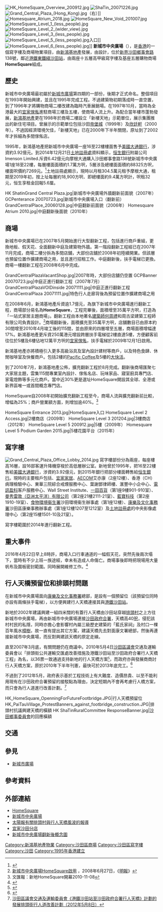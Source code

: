 {{Not|新城市廣場}}
[[File:HK_HomeSquare_Overview_200912.jpg|thumb]]
[[File:ShaTin_20071226.jpg|thumb]]
[[File:Grand_Central_Plaza_(Hong_Kong).jpg|thumb]]（右）]]
[[File:Homesquare_Atrium_2018.jpg|thumb]]
[[File:HomeSquare_New_Void_201007.jpg|thumb]]
[[File:HomeSquare_Level_1_(less_people).jpg|thumb]]
[[File:HomeSquare_Level_2_(wider_view).jpg|thumb]]
[[File:HomeSquare_Level_3_(less_people).jpg|thumb]]
[[File:HomeSquare_Level_5_(less_people).jpg|thumb]]入口]]
[[File:HomeSquare_Level_6_(less_people).jpg|thumb]]]]
'''新城市中央廣場'''（{{lang-en|Grand Central Plaza}}），是[[香港|香港]]的一個寫字樓及商場物業項目，由[[新鴻基地產|新鴻基地產]]發展，由{{link-en|王董建築師事務|Wong Tung & Partners}}設計，位於[[新界|新界]][[沙田鄉事會路|沙田鄉事會路]]138號，鄰近[[港鐵|港鐵]][[東鐵綫|東鐵綫]][[沙田站|沙田站]]，由兩座十五層高甲級寫字樓及基座五層購物商場'''HomeSquare'''組成。

==歷史==
新城市中央廣場最初屬於[[新城市廣場|新城市廣場]]第四期的一部份，後期才正式命名。整個項目在1993年開始興建，並且在1995年完成工程。不過建築物初期落成時一直空置，到了1996年才將購物商場二樓改建為臨時汽車展銷場。在1997年10月，當時為全港最大的[[宜家傢俬|宜家傢俬]]進駐商場三樓及五樓，使商場人流上升。為配合當年樓市蓬勃發展，[[新鴻基地產|新鴻基地產]]更在1998年於商場二樓設立「新樓天地」示範單位，展示集團推出的新住宅項目。曾展示的示範單位包括沙田[[帝堡城|帝堡城]]（1999年）及[[欣廷軒|欣廷軒]]（2000年）。不過因經濟環境欠佳，「新樓天地」已在2000年下半年關閉，原址到了2002年才拆細為多間傢俬店。

1995年，新鴻基地產把新城市中央廣場一座16至22樓樓面售予[[美國大通銀行|美國大通銀行]]，涉資約3.92億元。到2014年12月21日[[土地註冊處|土地註冊處]]資料顯示，[[恒生銀行|恒生銀行]]附屬公司Imenson Limited.斥資6.42億元向摩根大通購入沙田鄉事會路138號新城市中央廣場1座18至22樓，每層樓面面積約1.7萬方呎，5層涉及總樓面面積約88325方呎，樓面呎價約7269元。<ref>{{cite web|url=http://ps.hket.com/content/504558/%E6%B2%99%E7%94%B0%E4%B8%AD%E5%A4%AE%E5%BB%A3%E5%A0%B45%E5%B1%A4%206.4%E5%84%84%E6%B2%BD/|title=沙田中央廣場5層6.4億沽呎價7500料恒生銀行購入自用|publisher=[[香港經濟日報|香港經濟日報]]|date=2014-12-13|accessdate=2014-12-24|archive-date=2016-03-05|archive-url=https://web.archive.org/web/20160305053301/http://ps.hket.com/content/504558/%E6%B2%99%E7%94%B0%E4%B8%AD%E5%A4%AE%E5%BB%A3%E5%A0%B45%E5%B1%A4%206.4%E5%84%84%E6%B2%BD/|dead-url=no}}</ref>土地註冊處顯示，現時以月租304.5萬元租予摩根大通，租期至2019年初，按上址每層約18,900方呎、即總樓面約9.4萬方呎計，呎租32元，恒生享租金回報5.6厘。

<gallery>
HK ShatinGrand Central Plaza.jpg|新城市中央廣場外牆翻新前面貌（2007年）
GCPenterance 20070723.jpg|新城市中央廣場入口（翻新前）
GrandCentralPlace_20060128.jpg|中庭翻新前面貌（2006年）
Homesquare Atrium 2010.jpg|中庭翻新後面貌（2010年）
</gallery>

==商場==
新城市中央廣場已在2007年5月開始進行大型翻新工程，包括進行商戶重組，更換地板、假天花、全面翻新中庭及建築物外牆。第一階段翻新工程經已在2007年11月完成，商場二樓分拆為多間店舖，大部份店舖於2008年初陸續開業。但該層也預留位置作擴建商場之用，並且進行招租工作。中庭翻新後，扶手電梯已更換。商場一樓翻新工程在2008年6月中完成。

<gallery>
GrandCentralPlazaVacantShop.jpg|2007年時，大部份店舖仍空置
GCPBanner 20070723.jpg|中庭正進行翻新工程（2007年7月）
GrandCentralPlazaVOIDinside 20071111.jpg|中庭正進行翻新工程
GrandCentralPlaza 20071111.jpg|特色行人走廊背後為預留位置作擴建商場之用
</gallery>

在2008年6月，新鴻基地產斥資逾1.7億元，為旗下新城市中央廣場進行翻新工程，商場部分易名為'''HomeSquare'''，工程完畢後，面積增至35萬平方呎，打造為「一站式家居主題商場」。翻新工程由本地著名[[建築師|建築師]][[何周禮|何周禮]]和周古梁建築工程師有限公司負責設計。<ref>[http://property.mpfinance.com/cfm/pa3.cfm?File=20080627/pad01/M.txt 新城市中央廣場HomeSquare啟用] {{Wayback|url=http://property.mpfinance.com/cfm/pa3.cfm?File=20080627%2Fpad01%2FM.txt |date=20160304120123 }}，2008年6月27日，《[[明報|明報]]》</ref>商場翻新後，面積擴充至35萬平方呎，店舖數目已由原本約30間增至2010年4月竣工後的115間，並由原來的四層增至五層，商場面積增幅達17%。新鴻基地產更斥資250萬港元增設跨層扶手電梯從2樓直達5樓，方便顧客前往位於5樓及6樓佔地12萬平方呎的[[宜家傢俬|宜家傢俬]]，扶手電梯於2009年12月1日啟用。

新鴻基地產亦將積極引入更多高級浴具及室內設計建材等商戶，以及特色食肆、休閒咖啡室及快餐商戶。包括2樓的[[Pacific_Coffee|Pacific Coffee]]及5樓的[[大快活|大快活]]。

到了2010年7月，新鴻基地產公佈，擴充翻新工程於8月完成。翻新後商場匯聚七大家居主題，雲集115間專業室內設計、傢俬名店、玩味家品、寢室廚具專門店、家電燈飾等多元化商戶。當中近30%更是選址HomeSquare開設其全球、全港或新界區唯一或首間概念專門店。

HomeSquare自2008年初開始擴充翻新工程至今，商場人流與擴充翻新前比較，增幅為25%；商戶營業額方面，則增加逾40%。<ref>文匯報：新地HomeSquare開幕2010-11-08</ref>
 
<gallery>
HomeSquare Entrance 2013.jpg|HomeSquare入口
HomeSquare Level 2 Access.jpg|2樓商店（2009年）
HomeSquare Level 3 201204.jpg|3樓商店（2012年）
HomeSquare Level 5 200912.jpg|5樓（2009年）
Homesquare Level 5 Podium Garden 2015.jpg|5樓花園平台（2015年）
</gallery>

==寫字樓==
[[File:Grand_Central_Plaza_Office_Lobby_2014.jpg|thumb]]
寫字樓部份分為兩座，每座樓高16層，設16部客運升降機穿梭於高低層辦公室。新地曾於1995年，把16至22樓售給[[美國大通銀行|美國大通銀行]]，涉資約3.92億元，到2015年銀行把部分樓面轉售給[[恒生銀行|恒生銀行]]。現時的主要租戶包括、[[宜家家居|宜家家居]]、[[AECOM|AECOM]]艾亦康（2座12樓）、香港（CH）病理檢驗中心、東華三院綜合戒煙服務中心、葉謝鄧律師樓、滙豐中小企中心、[[電訊盈科|電訊盈科]]客戶服務中心、Wall Street Institute、[[一田百貨|一田百貨]]（第1座9樓901-910室）、[[曼秀雷敦|曼秀雷敦（亞洲太平洋）有限公司]]（第2座21樓2111-21室）、[[藍寶科技|藍寶科技]]（第2座1910-19室）、[[食物環境衞生署|食物環境衞生署]]沙田環境衞生辦事處（第1座12樓）、[[康樂及文化事務署|康樂及文化事務署]]沙田區康樂事務辦事處（第1座12樓1207至1212室）及[[土地註冊處|土地註冊處]]的中央影像處理中心（第2座15樓1501-10及21室）。

寫字樓範圍於2014年進行翻新工程。

==重大事件==
2016年4月22日早上8時許，商場入口行車通道的一幅假天花，突然先後兩次塌下，當時有不少上班一族途經，幸未有造成人命傷亡。商場事後即時把現場用大量帆布及圍板密封範圍。同時展開維修工作。<ref>{{Cite web |url=http://hk.on.cc/hk/bkn/cnt/news/20160422/bkn-20160422145940592-0422_00822_001.html |title=沙田商場塌假天花　嚇呆上班族 on.cc東網 2016-04-22 |access-date=2016-04-22 |archive-date=2020-03-29 |archive-url=https://web.archive.org/web/20200329080719/https://hk.on.cc/hk/bkn/cnt/news/20160422/bkn-20160422145940592-0422_00822_001.html |dead-url=no }}</ref>

==行人天橋預留位和排頭村問題==
在新城市中央廣場面向[[康樂及文化事務署|康樂及文化事務署]]總部，是設有一個預留位（該預留位同時亦設有兩條扶手電梯），以方便興建行人天橋連接其與[[港鐵|港鐵]][[沙田站|沙田站]]。

新地於2002年建議興建一組四米闊的有蓋行人天橋由沙田站穿越[[排頭村|排頭村]]之上方往新城市中央廣場，再由新城市中央廣場連接[[沙田政府合署|沙田政府合署]]，天橋高40[[呎|呎]]，侵犯該村村民的私隱，同時亦擔心會影響村內屬三級歷史建築的「藍氏家祠」及村口一棵百年風水[[樟樹|樟樹]]，故一直有提出其它方案，建議天橋先去對面康文署總部，然後再連接新城市中央廣場，而反對興建該天橋的原定走線。

直至2007年3月底，有關問題仍在商議中。2010年5月4日[[沙田區議會|沙田區議會]]交通及運輸委員會以「排頭街公共運輸交匯處改善措施及港鐵沙田站至沙田政府合署行人天橋工程」為名，以36票一致通過支持新地的行人天橋方案<small><ref>{{cite news |language=zh-hk |url=http://www.districtcouncils.gov.hk/st_d/Audio/2010/TTC/TTC_10_05/ttc_10_05.htm |title=沙田區議會交通及運輸委員會二零一零年第三次會議 |publisher=districtcouncils.gov.hk |date=2010-05-04 |accessdate=2010-08-02 }}{{dead link|date=2018年3月 |bot=InternetArchiveBot |fix-attempted=yes }}</ref></small>，而政府亦與發展商商討行人天橋方案，原於2010年下半年刊憲，最快可於2013年底完工。<ref>{{cite news |language=zh-hk |url=http://hk.apple.nextmedia.com/template/apple/art_main.php?iss_id=20100803&sec_id=4104&subsec_id=11867&art_id=14305454 |title=一條天橋揭沙田區議會底牌 |publisher=[[蘋果日報_(香港)|apple.nextmedia.com]] |date=2010-08-03 |accessdate=2010-08-03 |archive-date=2010-12-12 |archive-url=https://web.archive.org/web/20101212051409/http://hk.apple.nextmedia.com/template/apple/art_main.php?iss_id=20100803&sec_id=4104&subsec_id=11867&art_id=14305454 |dead-url=no }}</ref></small>

不過到了2012年5月，政府表示基於工程技術上有大難度、造價昂貴、以至不能利用現有在沙田政府合署預留的接駁點為理由，決定短期內不會再考慮行人橋方案，而只會為行人道進行改善計劃。<ref>[http://www.districtcouncils.gov.hk/st/doc/tc/committee_meetings_doc/ttc/st_ttc_2012_022_tc.pdf 沙田區議會交通及運輸委員會《港鐵沙田站至沙田政府合署行人天橋》計劃的發展排頭街行人道改善計劃（2012年5月8日）]{{dead link|date=2017年12月 |bot=InternetArchiveBot |fix-attempted=yes }}</ref>

<gallery>
HK_HomeSquare_OpenningForFutureFootbridge.JPG|行人天橋預留位
HK_PaiTauVillage_ProtestBanners_against_footbridge_construction.JPG|排頭村抗議興建天橋的橫額
HK ShaTinRuralCommittee ResponseBanner.jpg|[[沙田鄉事委員會|沙田鄉事委員會]]的回應橫額
</gallery>

==交通==
{{參見|沙田站公共運輸交匯處|沙田市中心巴士總站}}

==參見==
* [[新城市廣場|新城市廣場]]

==參考資料==
{{reflist}}

==外部連結==
*[https://www.homesquare.com.hk/ HomeSquare] {{Wayback|url=https://www.homesquare.com.hk/ |date=20210123083550 }}
*[http://www.shkp.com/html/grand_central_plaza/index_c.html 新城市中央廣場] {{Wayback|url=http://www.shkp.com/html/grand_central_plaza/index_c.html |date=20201020065205 }}
*[http://the-sun.on.cc/channels/news/20060217/20060217021417_0000.html 太陽報有關排頭村與行人天橋風波的報導] {{Wayback|url=http://the-sun.on.cc/channels/news/20060217/20060217021417_0000.html |date=20200329080747 }}
*[https://web.archive.org/web/20100618111307/http://www.ikea.com.hk/chi/shatin/ 宜家沙田分店]
*[http://www.barrieho.com/ 新城市中央廣場翻新後概念圖] {{Wayback|url=http://www.barrieho.com/ |date=20080501005554 }}

{{shkp}}

[[Category:新鴻基地產物業|Category:新鴻基地產物業]]
[[Category:沙田區商場|Category:沙田區商場]]
[[Category:沙田區寫字樓|Category:沙田區寫字樓]]
[[Category:沙田|Category:沙田]]
[[Category:1995年香港建立|Category:1995年香港建立]]